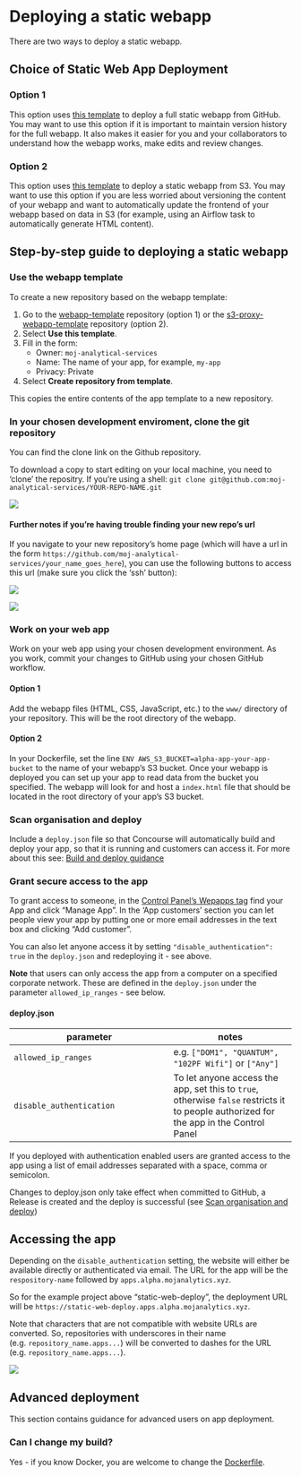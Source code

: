 # Deploying a static webapp

There are two ways to deploy a static webapp.

## Choice of Static Web App Deployment

### Option 1

This option uses [this template](https://github.com/moj-analytical-services/webapp-template) to deploy a full static webapp from GitHub. You may want to use this option if it is important to maintain version history for the full webapp. It also makes it easier for you and your collaborators to understand how the webapp works, make edits and review changes.

### Option 2

This option uses [this template](https://github.com/moj-analytical-services/s3-proxy-webapp-template) to deploy a static webapp from S3. You may want to use this option if you are less worried about versioning the content of your webapp and want to automatically update the frontend of your webapp based on data in S3 (for example, using an Airflow task to automatically generate HTML content).


## Step-by-step guide to deploying a static webapp

### Use the webapp template

To create a new repository based on the webapp template:

1. Go to the [webapp-template](https://github.com/moj-analytical-services/webapp-template) repository (option 1) or the [s3-proxy-webapp-template](https://github.com/moj-analytical-services/s3-proxy-webapp-template) repository (option 2).
2. Select __Use this template__.
3. Fill in the form:
    + Owner: `moj-analytical-services`
    + Name: The name of your app, for example, `my-app`
    + Privacy: Private
4. Select __Create repository from template__.

This copies the entire contents of the app template to a new repository.

### In your chosen development enviroment, clone the git repository

You can find the clone link on the Github repository.

To download a copy to start editing on your local machine, you need to 'clone' the repositry. If you're using a shell: `git clone git@github.com:moj-analytical-services/YOUR-REPO-NAME.git`

![](images/static/static_git_clone.gif)

#### Further notes if you're having trouble finding your new repo's url

If you navigate to your new repository's home page (which will have a url in the form `https://github.com/moj-analytical-services/your_name_goes_here`), you can use the following buttons to access this url (make sure you click the 'ssh' button):

![](images/static/use_ssh.PNG)

![](images/static/ssh_url.PNG)


### Work on your web app

Work on your web app using your chosen development environment. As you work, commit your changes to GitHub using your chosen GitHub workflow.

#### Option 1

Add the webapp files (HTML, CSS, JavaScript, etc.) to the `www/` directory of your repository. This will be the root directory of the webapp.

#### Option 2

In your Dockerfile, set the line `ENV AWS_S3_BUCKET=alpha-app-your-app-bucket` to the name of your webapp's S3 bucket. Once your webapp is deployed you can set up your app to read data from the bucket you specified. The webapp will look for and host a `index.html` file that should be located in the root directory of your app's S3 bucket.

### Scan organisation and deploy

Include a `deploy.json` file so that Concourse will automatically build and deploy your app, so that it is running and customers can access it. For more about this see: [Build and deploy guidance](https://moj-analytical-services.github.io/platform_user_guidance/build-and-deploy.html)

### Grant secure access to the app

To grant access to someone, in the [Control Panel's Wepapps tag](https://cpanel-master.services.dev.mojanalytics.xyz/#Webapps) find your App and click "Manage App". In the 'App customers' section you can let people view your app by putting one or more email addresses in the text box and clicking "Add customer".

You can also let anyone access it by setting `"disable_authentication": true` in the `deploy.json` and redeploying it - see above.

**Note** that users can only access the app from a computer on a specified corporate network. These are defined in the `deploy.json` under the parameter `allowed_ip_ranges` - see below.

#### deploy.json

| parameter | notes |
| --------- | ------- |
| `allowed_ip_ranges` | e.g. `["DOM1", "QUANTUM", "102PF Wifi"]` or `["Any"]`|
| `disable_authentication` | To let anyone access the app, set this to `true`, otherwise `false` restricts it to people authorized for the app in the Control Panel |

If you deployed with authentication enabled users are granted access to the app using a list of email addresses separated with a space, comma or semicolon.

Changes to deploy.json only take effect when committed to GitHub, a Release is created and the deploy is successful (see [Scan organisation and deploy][Scan organisation and deploy])


## Accessing the app

Depending on the `disable_authentication` setting, the website will either be available directly or authenticated via email. The URL for the app will be the `respository-name` followed by `apps.alpha.mojanalytics.xyz`.

So for the example project above "static-web-deploy", the deployment URL will be `https://static-web-deploy.apps.alpha.mojanalytics.xyz`.

Note that characters that are not compatible with website URLs are converted. So, repositories with underscores in their name (e.g. `repository_name.apps...`) will be converted to dashes for the URL (e.g. `repository_name.apps...`).

![](images/static/static_deployed.gif)


## Advanced deployment

This section contains guidance for advanced users on app deployment.

### Can I change my build?

Yes - if you know Docker, you are welcome to change the
[Dockerfile](https://github.com/moj-analytical-services/webapp-template/blob/master/Dockerfile).
